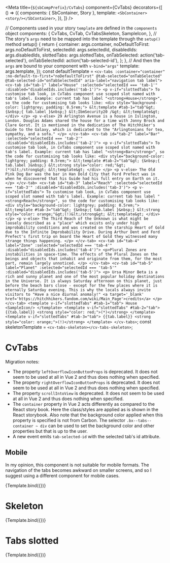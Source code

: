 
<Meta
  title={`${sbCompPrefix}/CvTabs`}
  component={CvTabs}
  decorators={[
    () => ({
      components: { SbContainer, Story },
      template: `<SbContainer><story/></SbContainer>`,
    }),
  ]}
/>

  // Components used in your story `template` are defined in the `components` object
  components: {
    CvTabs,
    CvTab,
    CvTabsSkeleton,
    SampleIcon,
  },
  // The story's `args` need to be mapped into the template through the `setup()` method
  setup() {
    return {
      container: args.container,
      noDefaultToFirst: args.noDefaultToFirst,
      selectedId: args.selectedId,
      disabledIds: args.disabledIds,
      slottedTabs: args.slottedTabs,
      onTabSelected: action('tab-selected'),
      onTabSelectedId: action('tab-selected-id'),
    };
  },
  // And then the `args` are bound to your component with `v-bind="args"`
  template: args.template,
});
const defaultTemplate = `
<cv-tabs
  :container="container"
  :no-default-to-first="noDefaultToFirst"
  @tab-selected="onTabSelected"
  @tab-selected-id="onTabSelectedId"
  aria-label="navigation tab label">
    <cv-tab id="tab-1" label="House" :selected="selectedId === 'tab-1'" :disabled="disabledIds.includes('tab-1')">
      <p v-if="slottedTabs">
        To customise tab look, in CvTabs component use scoped slot named with tab's label.
        Example: current tab has label "<strong>House</strong>", so the code for customising tab looks like:
        <div style="background-color: lightgrey; padding: 0.5rem;">
          &lt;template #tab-1="tab"&gt;
            {&nbsp;{ tab.label }&nbsp;} &lt;IbmSecurity20 /&gt;
          &lt;template&gt;
        </div>
      </p>
      <p v-else>
        29 Arlington Avenue is a house in Islington, London. Douglas Adams shared the house for a time
        with Jonny Brock and Clare Gorst. It is mentioned in the dedication of The Hitchhiker's Guide to
        the Galaxy, which is dedicated to the "Arlingtonians for tea, sympathy, and a sofa."
      </p>
    </cv-tab>
    <cv-tab id="tab-2" label="Bar" :selected="selectedId === 'tab-2'" :disabled="disabledIds.includes('tab-2')">
      <p v-if="slottedTabs">
        To customise tab look, in CvTabs component use scoped slot named with tab's label.
        Example: current tab has label "<strong>Bar</strong>", so the code for customising tab looks like:
        <div style="background-color: lightgrey; padding: 0.5rem;">
          &lt;template #tab-2="tab"&gt;
            {&nbsp;{ tab.label }&nbsp;} &lt;strong style="color: red;"&gt;(*)&lt;/strong&gt;
          &lt;template&gt;
        </div>
      </p>
      <p v-else>
        The Old Pink Dog Bar was the bar in Han Dold City that Ford Prefect was in when he discovered
        that his Guide had his full entry on Earth on it.
      </p>
    </cv-tab>
    <cv-tab id="tab-3" label="Reach" :selected="selectedId === 'tab-3'" :disabled="disabledIds.includes('tab-3')">
      <p v-if="slottedTabs">
        To customise tab look, in CvTabs component use scoped slot named with tab's label.
        Example: current tab has label "<strong>Reach</strong>", so the code for customising tab looks like:
        <div style="background-color: lightgrey; padding: 0.5rem;">
          &lt;template #tab-3="tab"&gt;
            {&nbsp;{ tab.label }&nbsp;} &lt;strong style="color: orange;"&gt;(!)&lt;/strong&gt;
          &lt;template&gt;
        </div>
      </p>
      <p v-else>
        The Third Reach of the Unknown is what might be loosely described as a "place" which exists only
        under high improbability conditions and was created on the starship Heart of Gold due to the
        Infinite Improbability Drive. During Arthur Dent and Ford Prefect's first trip on board the Heart
        of Gold they witnessed many strange things happening.
      </p>
    </cv-tab>
    <cv-tab id="tab-4" label="Zone" :selected="selectedId === 'tab-4'" :disabled="disabledIds.includes('tab-4')">
      <p>Plural Zones are instabilities in space-time.
        The effects of the Plural Zones on the beings and objects that inhabit and originate from them,
        for the most part, remain largely unnoticed.
      </p>
    </cv-tab>
    <cv-tab id="tab-5" label="Planet" :selected="selectedId === 'tab-5'" :disabled="disabledIds.includes('tab-5')">
      <p>
        Ursa Minor Beta is a rich and sunny planet and one of the most popular holiday destinations in
        the Universe. It is always Saturday afternoon on this planet, just before the beach bars close -
        except for the few places where it is eternally Saturday evening. This is why the locals always
        invite visitors to "Have a nice diurnal anomaly!"
        <a target='_blank' href='https://hitchhikers.fandom.com/wiki/Main_Page'>credits</a>
      </p>
    </cv-tab>
    <template v-if="slottedTabs" #tab-1="tab">
      House <SampleIcon/>
    </template>
    <template v-if="slottedTabs" #tab-2="tab">
      {{tab.label}} <strong style="color: red;">(*)</strong>
    </template>
    <template v-if="slottedTabs" #tab-3="tab">
      {{tab.label}} <strong style="color: orange;">(!)</strong>
    </template>
</cv-tabs>
`;
const skeletonTemplate = `<cv-tabs-skeleton></cv-tabs-skeleton>`;

# CvTabs

Migration notes:

- The property `leftOverflowIconButtonProps` is deprecated. It does not seem to be used at all in Vue 2 and thus does
  nothing when specified.
- The property `rightOverflowIconButtonProps` is deprecated. It does not seem to be used at all in Vue 2 and thus does
  nothing when specified.
- The property `scrollIntoView` is deprecated. It does not seem to be used at all in Vue 2 and thus does nothing when
  specified.
- The `container` property in Vue 2 acts differently as compared to the React story book. Here the class/styles are
  applied as is shown in the React storybook. Also note that the background color applied when this property is
  specified is not from Carbon. The selector `.bx--tabs--container ~ div` can be used to set the background color and
  other properties but that is up to the user.
- A new event emits `tab-selected-id` with the selected tab's id attribute.

## Mobile

In my opinion, this component is not suitable for mobile formats. The navigation of the tabs becomes awkward on smaller
screens, and so I suggest using a different component for mobile cases.

<Canvas>
  <Story
    name="Default"
    parameters={{
      controls: {
        exclude: [
          'default',
          'template',
          'leftOverflowIconButtonProps',
          'rightOverflowIconButtonProps',
          'scrollIntoView',
          'tab-selected',
          'tab-selected-id',
        ],
      },
      docs: { source: { code: defaultTemplate } },
    }}
    args={{
      template: defaultTemplate,
      selectedId: '',
      disabledIds: [],
    }}
    argTypes={{
      selectedId: {
        control: 'select',
        default: '',
        options: ['', 'tab-1', 'tab-2', 'tab-3', 'tab-4', 'tab-5'],
      },
      disabledIds: {
        control: 'multi-select',
        options: ['tab-1', 'tab-2', 'tab-3', 'tab-4', 'tab-5'],
      },
    }}
  >
    {Template.bind({})}
  </Story>
</Canvas>

# Skeleton

<Canvas>
  <Story
    name="skeleton"
    parameters={{
      controls: {
        exclude: [
          'default',
          'template',
          'leftOverflowIconButtonProps',
          'rightOverflowIconButtonProps',
          'scrollIntoView',
          'tab-selected',
          'tab-selected-id',
          'container',
          'noDefaultToFirst',
        ],
      },
      docs: { source: { code: skeletonTemplate } },
    }}
    args={{
      template: skeletonTemplate,
    }}
    argTypes={{}}
  >
    {Template.bind({})}
  </Story>
</Canvas>

# Tabs slotted

<Canvas>
  <Story
    name="tabsSlot"
    parameters={{
      controls: {
        exclude: [
          'default',
          'template',
          'leftOverflowIconButtonProps',
          'rightOverflowIconButtonProps',
          'scrollIntoView',
          'tab-selected',
          'tab-selected-id',
          'slottedTabs',
        ],
      },
      docs: { source: { code: defaultTemplate } },
    }}
    args={{
      template: defaultTemplate,
      selectedId: '',
      disabledIds: [],
      slottedTabs: true
    }}
    argTypes={{
      selectedId: {
        control: 'select',
        default: '',
        options: ['', 'tab-1', 'tab-2', 'tab-3', 'tab-4', 'tab-5'],
      },
      disabledIds: {
        control: 'multi-select',
        options: ['tab-1', 'tab-2', 'tab-3', 'tab-4', 'tab-5'],
      },
    }}
  >
    {Template.bind({})}
  </Story>
</Canvas>
